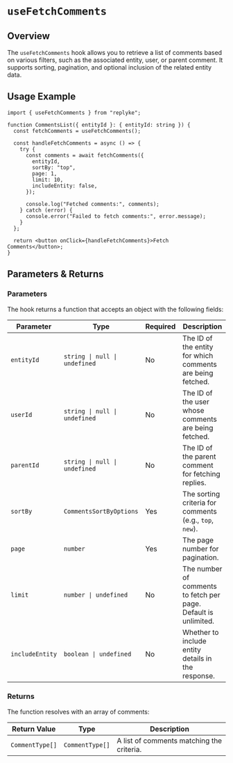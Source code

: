 # `useFetchComments`

## Overview

The `useFetchComments` hook allows you to retrieve a list of comments based on various filters, such as the associated entity, user, or parent comment. It supports sorting, pagination, and optional inclusion of the related entity data.


## Usage Example

```tsx
import { useFetchComments } from "replyke";

function CommentsList({ entityId }: { entityId: string }) {
  const fetchComments = useFetchComments();

  const handleFetchComments = async () => {
    try {
      const comments = await fetchComments({
        entityId,
        sortBy: "top",
        page: 1,
        limit: 10,
        includeEntity: false,
      });

      console.log("Fetched comments:", comments);
    } catch (error) {
      console.error("Failed to fetch comments:", error.message);
    }
  };

  return <button onClick={handleFetchComments}>Fetch Comments</button>;
}
```


## Parameters & Returns

### Parameters

The hook returns a function that accepts an object with the following fields:

| Parameter        | Type                        | Required | Description                                                        |
|------------------|-----------------------------|----------|--------------------------------------------------------------------|
| `entityId`       | `string \| null \| undefined` | No       | The ID of the entity for which comments are being fetched.         |
| `userId`         | `string \| null \| undefined` | No       | The ID of the user whose comments are being fetched.               |
| `parentId`       | `string \| null \| undefined` | No       | The ID of the parent comment for fetching replies.                 |
| `sortBy`         | `CommentsSortByOptions`     | Yes      | The sorting criteria for comments (e.g., `top`, `new`).            |
| `page`           | `number`                   | Yes      | The page number for pagination.                                    |
| `limit`          | `number \| undefined`        | No       | The number of comments to fetch per page. Default is unlimited.    |
| `includeEntity`  | `boolean \| undefined`       | No       | Whether to include entity details in the response.                 |

### Returns

The function resolves with an array of comments:

| Return Value    | Type          | Description                              |
|-----------------|---------------|------------------------------------------|
| `CommentType[]` | `CommentType[]` | A list of comments matching the criteria. |

